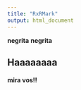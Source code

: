 ```yaml
---
title: "RxRMark"
output: html_document
---
```


**negrita**
__negrita__

## Haaaaaaaa
#### mira vos!!

